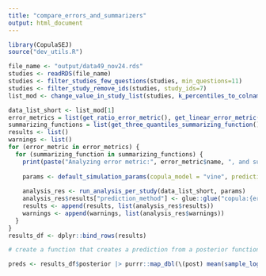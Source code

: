 ```yaml
---
title: "compare_errors_and_summarizers"
output: html_document
---
```


```r
library(CopulaSEJ)
source("dev_utils.R")

file_name <- "output/data49_nov24.rds"
studies <- readRDS(file_name)
studies <- filter_studies_few_questions(studies, min_questions=11)
studies <- filter_study_remove_ids(studies, study_ids=7) 
list_mod <- change_value_in_study_list(studies, k_percentiles_to_colname(c(5, 50, 95)), 0, 0.0001)$study_list
```


```r
data_list_short <- list_mod[1]
error_metrics = list(get_ratio_error_metric(), get_linear_error_metric())
summarizing_functions = list(get_three_quantiles_summarizing_function(), get_median_summarizing_function())
results <- list()
warnings <- list()
for (error_metric in error_metrics) {
  for (summarizing_function in summarizing_functions) {
    print(paste("Analyzing error metric:", error_metric$name, ", and summarizing function:", summarizing_function$name))
    
    params <- default_simulation_params(copula_model = "vine", prediction_method = "copula", error_metric = error_metric, summarizing_function = summarizing_function)
    
    analysis_res <- run_analysis_per_study(data_list_short, params)
    analysis_res$results["prediction_method"] <- glue::glue("copula:{error_metric$name}:{summarizing_function$name} summarizer")
    results <- append(results, list(analysis_res$results))
    warnings <- append(warnings, list(analysis_res$warnings))
  }
}
results_df <- dplyr::bind_rows(results)


```


```r
# create a function that creates a prediction from a posterior function

preds <- results_df$posterior |> purrr::map_dbl(\(post) mean(sample_log_unnormalized_density(post$logDM, post$support, 1000)), .progress = TRUE)
```


